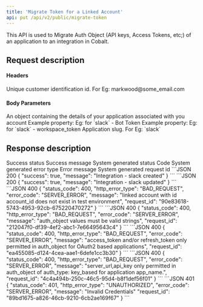 ```yaml
---
title: 'Migrate Token for a Linked Account'
api: put /api/v2/public/migrate-token
---
```


This API is used to Migrate Auth Object (API keys, Access Tokens, etc;) of an application to an integration in Cobalt.

## Request description
#### Headers 
<ParamField header="linked_account_id" type="string" required>
  Unique customer identification id. For Eg: markwood@some_email.com
</ParamField>

#### Body Parameters
<ParamField body="auth_object" type="object" required>
   An object containing the details of your application associated with you account
    <Expandable title="Example properties">
        <ResponseField name="bot_token" type="string">
           Example property: Eg: for `slack` - Bot Token
        </ResponseField>
        <ResponseField name="workspace_token" type="string">
          Example property: Eg: for `slack` - workspace_token
        </ResponseField>
    </Expandable>
</ParamField>

<ParamField path="slug" type="string" required>
  Application slug. For Eg: `slack`
</ParamField>

## Response description

<Tabs>
  <Tab title="200">
    <ResponseField name="success" type="boolean">
    Success status
    </ResponseField>
    <ResponseField name="message" type="string">
    Success message
    </ResponseField>
  </Tab>
  <Tab title="Error response">
    <ResponseField name="status_code" type="integer">
    System generated status Code
    </ResponseField>
    <ResponseField name="error_type" type="string">
    System generated error type
    </ResponseField>
    <ResponseField name="message" type="string">
    Error message
    </ResponseField>
    <ResponseField name="request_id" type="string">
    System generated request id
    </ResponseField>
  </Tab>
</Tabs>


<ResponseExample>
```JSON 200
{
    "success": true,
    "message": "Integration - slack created"
}
```
```JSON 200
{
    "success": true,
    "message": "Integration - slack updated"
}
```
```JSON 400
{
    "status_code": 400,
    "http_error_type": "BAD_REQUEST",
    "error_code": "SERVER_ERROR",
    "message": "linked account with id account_id does not exist in test environment",
    "request_id": "90e83618-5743-4953-92cb-675220470272"
}
```
```JSON 400
{
    "status_code": 400,
    "http_error_type": "BAD_REQUEST",
    "error_code": "SERVER_ERROR",
    "message": "auth_object values must be valid strings",
    "request_id": "212047f0-df39-4ef2-abc1-7e66495643c4"
}
```
```JSON 400
{
    "status_code": 400,
    "http_error_type": "BAD_REQUEST",
    "error_code": "SERVER_ERROR",
    "message": "access_token and/or refresh_token only permitted in auth_object for OAuth2 based applications",
    "request_id": "ea455085-d124-4cea-aae1-6defe1cc3b30"
}
```
```JSON 400
{
    "status_code": 400,
    "http_error_type": "BAD_REQUEST",
    "error_code": "SERVER_ERROR",
    "message": "server_url,api_key only permitted in auth_object of auth_type: key_based for application app_name.",
    "request_id": "4c4a494b-250c-46c5-95d4-b8f1def56f01"
}
```
```JSON 401
{
    "status_code": 401,
    "http_error_type": "UNAUTHORIZED",
    "error_code": "SERVER_ERROR",
    "message": "Invalid Credentials"
    "request_id": "89bd1675-a826-46cb-9210-6cb2ae169f67"
}
```
</ ResponseExample>
